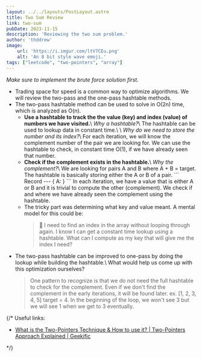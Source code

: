 ```yaml
---
layout: ../../layouts/PostLayout.astro
title: Two Sum Review
link: two-sum
pubDate: 2023-11-15
description: 'Reviewing the two sum problem.'
author: 'thddrew'
image:
    url: 'https://i.imgur.com/ltV7CEu.png'
    alt: 'An 8 bit style wave emoji.'
tags: ["leetcode", "two-pointers", "array"]
---
```


<i>Make sure to implement the brute force solution first.</i>
<ul>
    <li>
        Trading space for speed is a common way to optimize algorithms. We will review the two-pass and the one-pass hashtable methods.
    </li>
    <li>
        The two-pass hashtable method can be used to solve in O(2n) time, which is analyzed as O(n).
        <ul>
            <li>
            <b>Use a hashtable to track the the value (key) and index (value) of numbers we have visited.</b>\
            <i>Why a hashtable?</i>\
            The hashtable can be used to lookup data in constant time.\
            \
            <i>Why do we need to store the number and its index?</i>\
            For each iteration, we will know the complement number of the pair we are looking for. We can use the hashtable to
            check, in constant time O(1), if we have already seen that number.
            </li>
            <li>
            <b>Check if the complement exists in the hashtable.</b>\
            <i>Why the complement?</i>\
            We are looking for pairs A and B where A + B = target. The hashtable is basically storing either the A or B of a pair.
            ```
            Record<number, number>
            ---
            { A: <index of A> }
            ```
            In each iteration, we have a value that is either A or B and it is trivial to compute the other (complement). We check if and where we have already seen the complement using the hashtable.
            </li>
            <li>
                The tricky part was determining what key and value meant. A mental model for this could be:
                <blockquote>
                🧠 I need to find an index in the array without looping through again. I know I can get a constant time lookup using a hashtable. What can I compute as my key that will give me the index I need?
                </blockquote>
            </li>
        </ul>
    </li>
    <li>
        The two-pass hashtable can be improved to one-pass by doing the lookup while building the hashtable.\
        What would help us come up with this optimization ourselves?
    </li>
    <blockquote>
        One pattern to recognize is that we do not need the full hashtable to check for the complement.
        Even if we don't find the complement in the early iterations, it will be found later.
        ex. [1, 2, 3, 4, 5] target = 4. In the beginning of the loop, we won't see 3 but we will see 1 when we get to 3 eventually.
    </blockquote>
</ul>

{/* Useful links:
<ul>
    <li><a href="https://www.youtube.com/watch?v=VEPCm3BCtik">What is the Two-Pointers Technique & How to use it? | Two-Pointers Approach Explained | Geekific</a></li>
</ul> */}